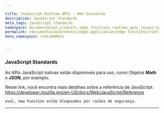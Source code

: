 ```yaml
---

title: JavaScript Runtime APIs - Web Standards
description: JavaScript Standards
meta_tags: JavaScript Standards
namespace: documentation_products_edge_functions_runtime_apis_javascript_webstandards
permalink: /documentacao/produtos/edge-application/edge-functions/runtime-apis/javascript/web-standards/
menu_namespace: runtimeMenu


---
```


### JavaScript Standards

As APIs JavaScript nativas estão disponíveis para uso, como Objetos **Math** e **JSON**, por exemplo.

Neste link, você encontra mais detalhes sobre a referência de JavaScript: https://developer.mozilla.org/en-US/docs/Web/JavaScript/Reference

    eval, new Function estão bloqueados por razões de segurança.





---

